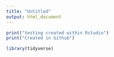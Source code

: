 ```yaml
---
title: "Untitled"
output: html_document
---
```


```r
print("testing created within Rstudio")
print("Created in Github")
```

```r
library(tidyverse)
```

